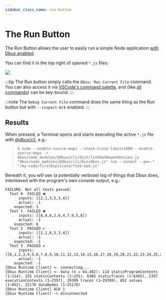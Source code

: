 ```yaml
---
sidebar_class_name: run-button
---
```


# The Run Button



The Run Button <DarkLightImg src='play.svg' /> allows the user to easily run a simple Node application [with Dbux enabled](./).

You can find it in the top right of opened `*.js` files:

<Img src="screens/run-button.png" className="border-screenshot" />

:::tip
The Run button simply calls the `Dbux: Run Current File` command. You can also access it via [VSCode's command palette](https://code.visualstudio.com/docs/getstarted/userinterface#_command-palette), and (like [all commands](../04-tools-and-configuration/01-dbux-code.mdx#commands)) can be key-bound.
:::

:::note
The `Debug Current File` command does the same thing as the Run button but with `--inspect-brk` enabled.
:::

<!-- 
## Debugging
* Make sure to turn on VSCode's Auto Attach for this.
* For more information on VSCVode debugging, consult [the official manual on "Node.js debugging in VS Code"](https://code.visualstudio.com/docs/nodejs/nodejs-debugging). -->


## Results

When pressed, a Terminal opens and starts executing the active `*.js` file with [@dbux/cli](../04-tools-and-configuration/02-dbux-cli.mdx), e.g.:

> ```$ node --enable-source-maps --stack-trace-limit=1000 --enable-source-maps -r dbux/node_modules/@dbux/cli/dist/linkOwnDependencies.js "dbux/node_modules/@dbux/cli/bin/dbux.js" run --esnext --pw=.* "/my-code/firstDuplicate/find-bad.js"```

Beneath it, you will see (a potentially verbose) log of things that Dbux does, interleaved with the program's own console output, e.g.:


```
FAILURE. Not all tests passed:
  Test 0  FAILED ❌
      inputs: [[2,1,3,5,3,4]]
      actual: -1
    expected: 3
  Test 1  FAILED ❌
      inputs: [[8,4,6,2,6,4,7,9,5,8]]
      actual: -1
    expected: 6
  Test 2  PASSED ✔️
      inputs: [[2,1,6,5,3,4]]
      actual: -1
    expected: -1
  Test 3  PASSED ✔️
      inputs: [[0,1,2,3,4,5,6,7,8,9,10,11,12,13,14,15,16,17,18,19,20,21,22,23,24,25,26,27,28,29,30,31,32,33,34,35,36,37,38,39,40,41,...]
      actual: -1
    expected: -1
[Dbux Runtime Client] <- connecting...
[Dbux Runtime Client] <- data (n = 64,482): 114 staticProgramContexts (1~114), 225 staticContexts (1~225), 6365 staticTraces (1~6365), 2357 executionContexts (1~2357), 29399 traces (1~29399), 852 values (1~852), 25170 dataNodes (1~25170)
[Dbux Runtime Client] ACK 1
[Dbux Runtime Client] -> disconnected
```

